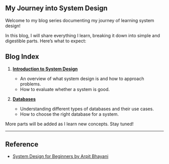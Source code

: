 ## My Journey into System Design

Welcome to my blog series documenting my journey of learning system design! 

In this blog, I will share everything I learn, breaking it down into simple and digestible parts. 
Here’s what to expect:

## Blog Index

1. [**Introduction to System Design**](./introduction_system_design)
   * An overview of what system design is and how to approach problems.
   * How to evaluate whether a system is good.

2. [**Databases**](./databases)
   * Understanding different types of databases and their use cases.
   * How to choose the right database for a system.

More parts will be added as I learn new concepts. Stay tuned!

---
## Reference
- [System Design for Beginners by Arpit Bhayani](https://arpitbhayani.me/system-design-for-beginners/)